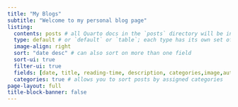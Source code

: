 ```yaml
---
title: "My Blogs"
subtitle: "Welcome to my personal blog page"
listing: 
  contents: posts # all Quarto docs in the `posts` directory will be included on your listing page
  type: default # or `default` or `table`; each type has its own set of yaml options to include
  image-align: right
  sort: "date desc" # can also sort on more than one field
  sort-ui: true
  filter-ui: true
  fields: [date, title, reading-time, description, categories,image,author]
  categories: true # allows you to sort posts by assigned categories
page-layout: full
title-block-banner: false
---
```

